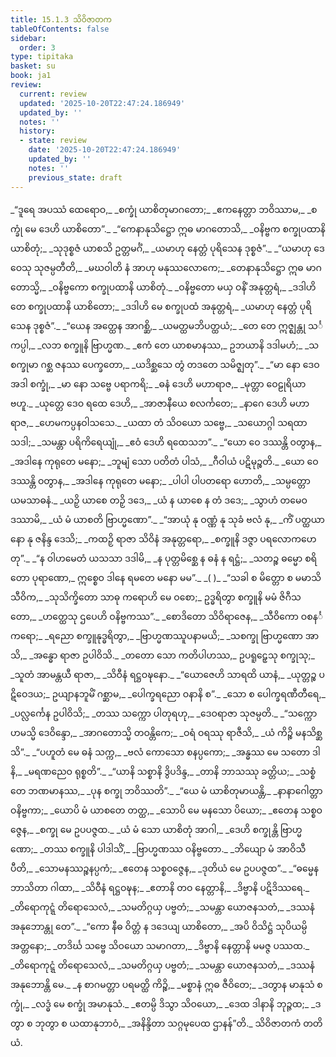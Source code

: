 ```yaml
---
title: 15.1.3 သိဝိဇာတက
tableOfContents: false
sidebar:
  order: 3
type: tipitaka
basket: su
book: ja1
review:
  current: review
  updated: '2025-10-20T22:47:24.186949'
  updated_by: ''
  notes: ''
  history:
  - state: review
    date: '2025-10-20T22:47:24.186949'
    updated_by: ''
    notes: ''
    previous_state: draft
---
```



<DynamicBreadcrumb />


<ReviewStatus review={frontmatter.review} showDetails={true} />

<HypothesisAnnotation frontmatter={frontmatter} />

<Division number="52" book="ja1" e="ch" v="22" p="316">

<Paragraph number="2906" type="verses" book="ja1">
_“ဒူရေ အပဿံ ထေရောဝ,_  
_စက္ခုံ ယာစိတုမာဂတော;_  
_ဧကနေတ္တာ ဘဝိဿာမ,_  
_စက္ခုံ မေ ဒေဟိ ယာစိတော”._  

</Paragraph>

</Division>
<Division number="53" book="ja1" e="ch" v="22" p="316">

<Paragraph number="2907" type="verses" book="ja1">
_“ကေနာနုသိဋ္ဌော ဣဓ မာဂတောသိ,_  
_ဝနိဗ္ဗက စက္ခုပထာနိ ယာစိတုံ;_  
_သုဒုစ္စဇံ ယာစသိ ဥတ္တမင်္ဂံ,_  
_ယမာဟု နေတ္တံ ပုရိသေန ဒုစ္စဇံ”._  

</Paragraph>

</Division>
<Division number="54" book="ja1" e="ch" v="22" p="316">

<Paragraph number="2908" type="verses" book="ja1">
_“ယမာဟု ဒေဝေသု သုဇမ္ပတီတိ,_  
_မဃဝါတိ နံ အာဟု မနုဿလောကေ;_  
_တေနာနုသိဋ္ဌော ဣဓ မာဂတောသ္မိ,_  
_ဝနိဗ္ဗကော စက္ခုပထာနိ ယာစိတုံ._  

</Paragraph>

</Division>
<Division number="55" book="ja1" e="ch" v="22" p="316">

<Paragraph number="2909" type="verses" book="ja1">
_ဝနိဗ္ဗတော မယှ ဝနိံ အနုတ္တရံ,_  
_ဒဒါဟိ တေ စက္ခုပထာနိ ယာစိတော;_  
_ဒဒါဟိ မေ စက္ခုပထံ အနုတ္တရံ,_  
_ယမာဟု နေတ္တံ ပုရိသေန ဒုစ္စဇံ”._  

</Paragraph>

</Division>
<Division number="56" book="ja1" e="ch" v="22" p="316">

<Paragraph number="2910" type="verses" book="ja1">
_“ယေန အတ္ထေန အာဂစ္ဆိ,_  
_ယမတ္ထမဘိပတ္ထယံ;_  
_တေ တေ ဣဇ္ဈန္တု သင်္ကပ္ပါ,_  
_လဘ စက္ခူနိ ဗြာဟ္မဏ._  

</Paragraph>

</Division>
<Division number="57" book="ja1" e="ch" v="22" p="282">

<Paragraph number="2911" type="verses" book="ja1">
_ဧကံ တေ ယာစမာနဿ,_  
ဥဘယာနိ ဒဒါမဟံ;_  
_သ စက္ခုမာ ဂစ္ဆ ဇနဿ ပေက္ခတော,_  
_ယဒိစ္ဆသေ တွံ တဒတေ သမိဇ္ဈတု”._  

</Paragraph>

</Division>
<Division number="58" book="ja1" e="ch" v="22" p="364">

<Paragraph number="2912" type="verses" book="ja1">
_“မာ နော ဒေဝ အဒါ စက္ခုံ,_  
_မာ နော သဗ္ဗေ ပရာကရိ;_  
_ဓနံ ဒေဟိ မဟာရာဇ,_  
_မုတ္တာ ဝေဠုရိယာ ဗဟူ._  

</Paragraph>

</Division>
<Division number="59" book="ja1" e="ch" v="22" p="317">

<Paragraph number="2913" type="verses" book="ja1">
_ယုတ္တေ ဒေဝ ရထေ ဒေဟိ,_  
_အာဇာနီယေ စလင်္ကတေ;_  
_နာဂေ ဒေဟိ မဟာရာဇ,_  
_ဟေမကပ္ပနဝါသသေ._  

</Paragraph>

</Division>
<Division number="60" book="ja1" e="ch" v="22" p="317">

<Paragraph number="2914" type="verses" book="ja1">
_ယထာ တံ သိဝယော သဗ္ဗေ,_  
_သယောဂ္ဂါ သရထာ သဒါ;_  
_သမန္တာ ပရိကိရေယျုံ,_  
_ဧဝံ ဒေဟိ ရထေသဘ”._  

</Paragraph>

</Division>
<Division number="61" book="ja1" e="ch" v="22" p="317">

<Paragraph number="2915" type="verses" book="ja1">
_“ယော ဝေ ဒဿန္တိ ဝတွာန,_  
_အဒါနေ ကုရုတေ မနော;_  
_ဘူမျံ သော ပတိတံ ပါသံ,_  
_ဂီဝါယံ ပဋိမုဉ္စတိ._  

</Paragraph>

</Division>
<Division number="62" book="ja1" e="ch" v="22" p="317">

<Paragraph number="2916" type="verses" book="ja1">
_ယော ဝေ ဒဿန္တိ ဝတွာန,_  
_အဒါနေ ကုရုတေ မနော;_  
_ပါပါ ပါပတရော ဟောတိ,_  
_သမ္ပတ္တော ယမသာဓနံ._  

</Paragraph>

</Division>
<Division number="63" book="ja1" e="ch" v="22" p="317">

<Paragraph number="2917" type="verses" book="ja1">
_ယဉှိ ယာစေ တဉှိ ဒဒေ,_  
_ယံ န ယာစေ န တံ ဒဒေ;_  
_သွာဟံ တမေဝ ဒဿာမိ,_  
_ယံ မံ ယာစတိ ဗြာဟ္မဏော”._  

</Paragraph>

</Division>
<Division number="64" book="ja1" e="ch" v="22" p="317">

<Paragraph number="2918" type="verses" book="ja1">
_“အာယုံ နု ဝဏ္ဏံ နု သုခံ ဗလံ နု,_  
_ကိံ ပတ္ထယာနော နု ဇနိန္ဒ ဒေသိ;_  
_ကထဉှိ ရာဇာ သိဝိနံ အနုတ္တရော,_  
_စက္ခူနိ ဒဇ္ဇာ ပရလောကဟေတု”._  

</Paragraph>

</Division>
<Division number="65" book="ja1" e="ch" v="22" p="317">

<Paragraph number="2919" type="verses" book="ja1">
_“န ဝါဟမေတံ ယသသာ ဒဒါမိ,_  
_န ပုတ္တမိစ္ဆေ န ဓနံ န ရဋ္ဌံ;_  
_သတဉ္စ ဓမ္မော စရိတော ပုရာဏော,_  
ဣစ္စေဝ ဒါနေ ရမတေ မနော မမ”._  
_( )_  

</Paragraph>

</Division>
<Division number="66" book="ja1" e="ch" v="22" p="317">

<Paragraph number="2920" type="verses" book="ja1">
_“သခါ စ မိတ္တော စ မမာသိ သီဝိက,_  
_သုသိက္ခိတော သာဓု ကရောဟိ မေ ဝစော;_  
ဥဒ္ဓရိတွာ စက္ခူနိ မမံ ဇိဂီသတော,_  
_ဟတ္ထေသု ဌပေဟိ ဝနိဗ္ဗကဿ”._  

</Paragraph>

</Division>
<Division number="67" book="ja1" e="ch" v="22" p="318">

<Paragraph number="2921" type="verses" book="ja1">
_စောဒိတော သိဝိရာဇေန,_  
_သီဝိကော ဝစနင်္ကရော;_  
_ရညော စက္ခူနုဒ္ဓရိတွာ,_  
_ဗြာဟ္မဏဿူပနာမယိ;_  
_သစက္ခု ဗြာဟ္မဏော အာသိ,_  
_အန္ဓော ရာဇာ ဥပါဝိသိ._  

</Paragraph>

</Division>
<Division number="68" book="ja1" e="ch" v="22" p="318">

<Paragraph number="2922" type="verses" book="ja1">
_တတော သော ကတိပါဟဿ,_  
ဥပရူဠှေသု စက္ခုသု;_  
_သူတံ အာမန္တယီ ရာဇာ,_  
_သိဝီနံ ရဋ္ဌဝဍ္ဎနော._  

</Paragraph>

</Division>
<Division number="69" book="ja1" e="ch" v="22" p="318">

<Paragraph number="2923" type="verses" book="ja1">
_“ယောဇေဟိ သာရထိ ယာနံ,_  
_ယုတ္တဉ္စ ပဋိဝေဒယ;_  
ဥယျာနဘူမိံ ဂစ္ဆာမ,_  
_ပေါက္ခရညော ဝနာနိ စ”._  

</Paragraph>

</Division>
<Division number="70" book="ja1" e="ch" v="22" p="318">

<Paragraph number="2924" type="verses" book="ja1">
_သော စ ပေါက္ခရဏီတီရေ,_  
_ပလ္လင်္ကေန ဥပါဝိသိ;_  
_တဿ သက္ကော ပါတုရဟု,_  
_ဒေဝရာဇာ သုဇမ္ပတိ._  

</Paragraph>

</Division>
<Division number="71" book="ja1" e="ch" v="22" p="318">

<Paragraph number="2925" type="verses" book="ja1">
_“သက္ကောဟမသ္မိ ဒေဝိန္ဒော,_  
_အာဂတောသ္မိ တဝန္တိကေ;_  
_ဝရံ ဝရဿု ရာဇီသိ,_  
_ယံ ကိဉ္စိ မနသိစ္ဆသိ”._  

</Paragraph>

</Division>
<Division number="72" book="ja1" e="ch" v="22" p="318">

<Paragraph number="2926" type="verses" book="ja1">
_“ပဟူတံ မေ ဓနံ သက္က,_  
_ဗလံ ကောသော စနပ္ပကော;_  
_အန္ဓဿ မေ သတော ဒါနိ,_  
_မရဏညေဝ ရုစ္စတိ”._  

</Paragraph>

</Division>
<Division number="73" book="ja1" e="ch" v="22" p="318">

<Paragraph number="2927" type="verses" book="ja1">
_“ယာနိ သစ္စာနိ ဒွိပဒိန္ဒ,_  
_တာနိ ဘာသဿု ခတ္တိယ;_  
_သစ္စံ တေ ဘဏမာနဿ,_  
_ပုန စက္ခု ဘဝိဿတိ”._  

</Paragraph>

</Division>
<Division number="74" book="ja1" e="ch" v="22" p="318">

<Paragraph number="2928" type="verses" book="ja1">
_“ယေ မံ ယာစိတုမာယန္တိ,_  
_နာနာဂေါတ္တာ ဝနိဗ္ဗကာ;_  
_ယောပိ မံ ယာစတေ တတ္ထ,_  
_သောပိ မေ မနသော ပိယော;_  
_ဧတေန သစ္စဝဇ္ဇေန,_  
_စက္ခု မေ ဥပပဇ္ဇထ._  

</Paragraph>

</Division>
<Division number="75" book="ja1" e="ch" v="22" p="318">

<Paragraph number="2929" type="verses" book="ja1">
_ယံ မံ သော ယာစိတုံ အာဂါ,_  
_ဒေဟိ စက္ခုန္တိ ဗြာဟ္မဏော;_  
_တဿ စက္ခူနိ ပါဒါသိံ,_  
_ဗြာဟ္မဏဿ ဝနိဗ္ဗတော._  

</Paragraph>

</Division>
<Division number="76" book="ja1" e="ch" v="22" p="318">

<Paragraph number="2930" type="verses" book="ja1">
_ဘိယျော မံ အာဝိသီ ပီတိ,_  
_သောမနဿဉ္စနပ္ပကံ;_  
_ဧတေန သစ္စဝဇ္ဇေန,_  
_ဒုတိယံ မေ ဥပပဇ္ဇထ”._  

</Paragraph>

</Division>
<Division number="77" book="ja1" e="ch" v="22" p="318">

<Paragraph number="2931" type="verses" book="ja1">
_“ဓမ္မေန ဘာသိတာ ဂါထာ,_  
_သိဝီနံ ရဋ္ဌဝဍ္ဎန;_  
_ဧတာနိ တဝ နေတ္တာနိ,_  
_ဒိဗ္ဗာနိ ပဋိဒိဿရေ._  

</Paragraph>

</Division>
<Division number="78" book="ja1" e="ch" v="22" p="318">

<Paragraph number="2932" type="verses" book="ja1">
_တိရောကုဋ္ဋံ တိရောသေလံ,_  
_သမတိဂ္ဂယှ ပဗ္ဗတံ;_  
_သမန္တာ ယောဇနသတံ,_  
_ဒဿနံ အနုဘောန္တု တေ”._  

</Paragraph>

</Division>
<Division number="79" book="ja1" e="ch" v="22" p="319">

<Paragraph number="2933" type="verses" book="ja1">
_“ကော နီဓ ဝိတ္တံ န ဒဒေယျ ယာစိတော,_  
_အပိ ဝိသိဋ္ဌံ သုပိယမ္ပိ အတ္တနော;_  
_တဒိင်္ဃ သဗ္ဗေ သိဝယော သမာဂတာ,_  
_ဒိဗ္ဗာနိ နေတ္တာနိ မမဇ္ဇ ပဿထ._  

</Paragraph>

</Division>
<Division number="80" book="ja1" e="ch" v="22" p="319">

<Paragraph number="2934" type="verses" book="ja1">
_တိရောကုဋ္ဋံ တိရောသေလံ,_  
_သမတိဂ္ဂယှ ပဗ္ဗတံ;_  
_သမန္တာ ယောဇနသတံ,_  
_ဒဿနံ အနုဘောန္တိ မေ._  

</Paragraph>

</Division>
<Division number="81" book="ja1" e="ch" v="22" p="319">

<Paragraph number="2935" type="verses" book="ja1">
_န စာဂမတ္တာ ပရမတ္ထိ ကိဉ္စိ,_  
_မစ္စာနံ ဣဓ ဇီဝိတေ;_  
_ဒတွာန မာနုသံ စက္ခုံ,_  
_လဒ္ဓံ မေ စက္ခုံ အမာနုသံ._  

</Paragraph>

</Division>
<Division number="82" book="ja1" e="ch" v="22" p="319">

<Paragraph number="2936" type="verses" book="ja1">
_ဧတမ္ပိ ဒိသွာ သိဝယော,_  
_ဒေထ ဒါနာနိ ဘုဉ္ဇထ;_  
_ဒတွာ စ ဘုတွာ စ ယထာနုဘာဝံ,_  
_အနိန္ဒိတာ သဂ္ဂမုပေထ ဌာနန်”တိ._  


</Paragraph>
</Division>

<Paragraph number="2937" type="center" book="ja1">
သိဝိဇာတကံ တတိယံ.
</Paragraph>